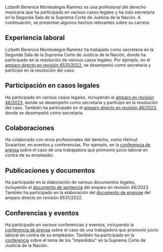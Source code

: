 Lizbeth Berenice Montealegre Ramírez es una profesional del derecho mexicana que ha participado en various casos legales y ha sido secretaria en la Segunda Sala de la Suprema Corte de Justicia de la Nación. A continuación, se presentan algunos hechos relevantes sobre su carrera:

## Experiencia laboral
Lizbeth Berenice Montealegre Ramírez ha trabajado como secretaria en la Segunda Sala de la Suprema Corte de Justicia de la Nación, donde ha participado en la resolución de various casos legales. Por ejemplo, en el [amparo directo en revisión 6531/2022](https://www2.scjn.gob.mx/juridica/engroses/2/2022/10/2_306589_6508.docx), se desempeñó como secretaria y participó en la resolución del caso.

## Participación en casos legales
Ha participado en various casos legales, incluyendo el [amparo en revisión 46/2023](https://bj.scjn.gob.mx/doc/sentencias_pub/Mef8vIkBvbG1RDkayKgO/%22Impedidos%22), donde se desempeñó como secretaria y participó en la resolución del caso. También ha participado en el [amparo directo en revisión 46/2023](https://bj.scjn.gob.mx/doc/sentencias_pub/Mef8vIkBvbG1RDkayKgO/%22Impedidos%22), donde se desempeñó como secretaria.

## Colaboraciones
Ha colaborado con otros profesionales del derecho, como Helmut Scwartzer, en eventos y conferencias. Por ejemplo, en la [conferencia de prensa](https://www.facebook.com/photo.php?fbid=841327159626972&id=114138019012560&set=a.115656348860727) sobre el caso de una trabajadora que promovió juicio laboral en contra de su empleador.

## Publicaciones y documentos
Ha participado en la elaboración de various documentos legales, incluyendo el [documento de sentencia](https://bj.scjn.gob.mx/doc/sentencias_pub/Mef8vIkBvbG1RDkayKgO/%22Impedidos%22) del amparo en revisión 46/2023. También ha participado en la elaboración del [documento de engrose](https://www2.scjn.gob.mx/juridica/engroses/2/2022/10/2_306589_6508.docx) del amparo directo en revisión 6531/2022.

## Conferencias y eventos
Ha participado en various conferencias y eventos, incluyendo la [conferencia de prensa](https://www.facebook.com/photo.php?fbid=841327159626972&id=114138019012560&set=a.115656348860727) sobre el caso de una trabajadora que promovió juicio laboral en contra de su empleador. También ha participado en la [conferencia](https://www.facebook.com/photo.php?fbid=841327159626972&id=114138019012560&set=a.115656348860727) sobre el tema de los "Impedidos" en la Suprema Corte de Justicia de la Nación.